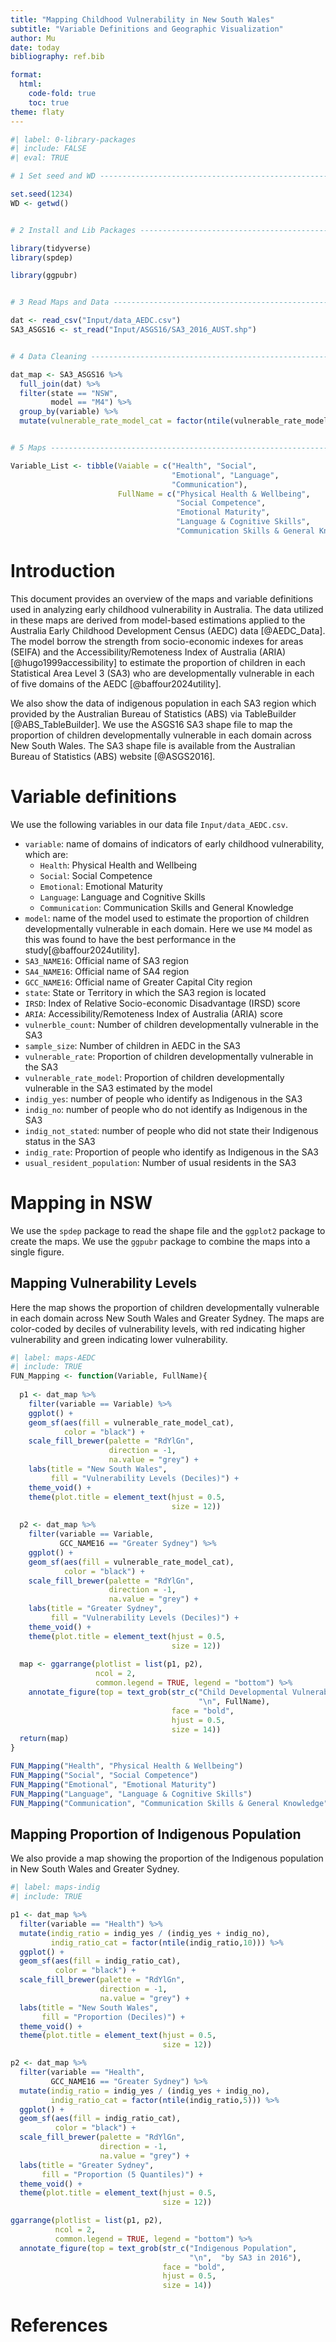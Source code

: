 ```yaml
---
title: "Mapping Childhood Vulnerability in New South Wales"
subtitle: "Variable Definitions and Geographic Visualization"
author: Mu
date: today
bibliography: ref.bib

format:
  html:
    code-fold: true
    toc: true             
theme: flaty
---
```


```r
#| label: 0-library-packages
#| include: FALSE
#| eval: TRUE

# 1 Set seed and WD -------------------------------------------------------

set.seed(1234)
WD <- getwd()


# 2 Install and Lib Packages ----------------------------------------------

library(tidyverse)
library(spdep)

library(ggpubr)


# 3 Read Maps and Data ----------------------------------------------------

dat <- read_csv("Input/data_AEDC.csv") 
SA3_ASGS16 <- st_read("Input/ASGS16/SA3_2016_AUST.shp")


# 4 Data Cleaning ---------------------------------------------------------

dat_map <- SA3_ASGS16 %>%
  full_join(dat) %>%
  filter(state == "NSW",
         model == "M4") %>%
  group_by(variable) %>%
  mutate(vulnerable_rate_model_cat = factor(ntile(vulnerable_rate_model, 10)))


# 5 Maps ------------------------------------------------------------------

Variable_List <- tibble(Vaiable = c("Health", "Social",
                                    "Emotional", "Language", 
                                    "Communication"),
                        FullName = c("Physical Health & Wellbeing",
                                     "Social Competence",
                                     "Emotional Maturity",
                                     "Language & Cognitive Skills",
                                     "Communication Skills & General Knowledge"))

```

# Introduction

This document provides an overview of the maps and variable definitions used in analyzing early childhood vulnerability in Australia. The data utilized in these maps are derived from model-based estimations applied to the Australia Early Childhood Development Census (AEDC) data [@AEDC_Data]. The model borrow the strength from socio-economic indexes for areas (SEIFA) and the Accessibility/Remoteness Index of Australia (ARIA) [@hugo1999accessibility] to estimate the proportion of children in each Statistical Area Level 3 (SA3) who are developmentally vulnerable in each of five domains of the AEDC [@baffour2024utility].

We also show the data of indigenous population in each SA3 region which provided by the Australian Bureau of Statistics (ABS) via TableBuilder [@ABS_TableBuilder].
We use the ASGS16 SA3 shape file to map the proportion of children developmentally vulnerable in each domain across New South Wales. The SA3 shape file is available from the Australian Bureau of Statistics (ABS) website [@ASGS2016].

# Variable definitions

We use the following variables in our data file `Input/data_AEDC.csv`.

-   `variable`: name of domains of indicators of early childhood vulnerability, which are:
    -   `Health`: Physical Health and Wellbeing
    -   `Social`: Social Competence
    -   `Emotional`: Emotional Maturity
    -   `Language`: Language and Cognitive Skills
    -   `Communication`: Communication Skills and General Knowledge
-   `model`: name of the model used to estimate the proportion of children developmentally vulnerable in each domain. Here we use `M4` model as this was found to have the best performance in the study[@baffour2024utility].
-   `SA3_NAME16`: Official name of SA3 region
-   `SA4_NAME16`: Official name of SA4 region
-   `GCC_NAME16`: Official name of Greater Capital City region
-   `state`: State or Territory in which the SA3 region is located
-   `IRSD`: Index of Relative Socio-economic Disadvantage (IRSD) score
-   `ARIA`: Accessibility/Remoteness Index of Australia (ARIA) score
-   `vulnerble_count`: Number of children developmentally vulnerable in the SA3
-   `sample_size`: Number of children in AEDC in the SA3
-   `vulnerable_rate`: Proportion of children developmentally vulnerable in the SA3
-   `vulnerable_rate_model`: Proportion of children developmentally vulnerable in the SA3 estimated by the model
-   `indig_yes`: number of people who identify as Indigenous in the SA3
-   `indig_no`: number of people who do not identify as Indigenous in the SA3
-   `indig_not_stated`: number of people who did not state their Indigenous status in the SA3
-   `indig_rate`: Proportion of people who identify as Indigenous in the SA3
-   `usual_resident_population`: Number of usual residents in the SA3

# Mapping in NSW

We use the `spdep` package to read the shape file and the `ggplot2` package to create the maps. We use the `ggpubr` package to combine the maps into a single figure.

## Mapping Vulnerability Levels

Here the map shows the proportion of children developmentally vulnerable in each domain across New South Wales and Greater Sydney. The maps are color-coded by deciles of vulnerability levels, with red indicating higher vulnerability and green indicating lower vulnerability.

```r
#| label: maps-AEDC
#| include: TRUE
FUN_Mapping <- function(Variable, FullName){
  
  p1 <- dat_map %>%
    filter(variable == Variable) %>%
    ggplot() +
    geom_sf(aes(fill = vulnerable_rate_model_cat),
            color = "black") +
    scale_fill_brewer(palette = "RdYlGn",
                      direction = -1,
                      na.value = "grey") + 
    labs(title = "New South Wales",
         fill = "Vulnerability Levels (Deciles)") +
    theme_void() +
    theme(plot.title = element_text(hjust = 0.5,
                                    size = 12))
  
  p2 <- dat_map %>%
    filter(variable == Variable,
           GCC_NAME16 == "Greater Sydney") %>%
    ggplot() +
    geom_sf(aes(fill = vulnerable_rate_model_cat),
            color = "black") +
    scale_fill_brewer(palette = "RdYlGn",
                      direction = -1,
                      na.value = "grey") + 
    labs(title = "Greater Sydney",
         fill = "Vulnerability Levels (Deciles)") +
    theme_void() +
    theme(plot.title = element_text(hjust = 0.5,
                                    size = 12))
  
  map <- ggarrange(plotlist = list(p1, p2),
                   ncol = 2,
                   common.legend = TRUE, legend = "bottom") %>%
    annotate_figure(top = text_grob(str_c("Child Developmental Vulnerability by SA3 in 2018",
                                          "\n", FullName), 
                                    face = "bold",
                                    hjust = 0.5,
                                    size = 14))
  return(map)
}

FUN_Mapping("Health", "Physical Health & Wellbeing")
FUN_Mapping("Social", "Social Competence")
FUN_Mapping("Emotional", "Emotional Maturity")
FUN_Mapping("Language", "Language & Cognitive Skills")
FUN_Mapping("Communication", "Communication Skills & General Knowledge")

```

## Mapping Proportion of Indigenous Population

We also provide a map showing the proportion of the Indigenous population in New South Wales and Greater Sydney.

```r
#| label: maps-indig
#| include: TRUE

p1 <- dat_map %>%
  filter(variable == "Health") %>%
  mutate(indig_ratio = indig_yes / (indig_yes + indig_no),
         indig_ratio_cat = factor(ntile(indig_ratio,10))) %>%
  ggplot() +
  geom_sf(aes(fill = indig_ratio_cat),
          color = "black") +
  scale_fill_brewer(palette = "RdYlGn",
                    direction = -1,
                    na.value = "grey") + 
  labs(title = "New South Wales",
       fill = "Proportion (Deciles)") +
  theme_void() +
  theme(plot.title = element_text(hjust = 0.5,
                                  size = 12))

p2 <- dat_map %>%
  filter(variable == "Health",
         GCC_NAME16 == "Greater Sydney") %>%
  mutate(indig_ratio = indig_yes / (indig_yes + indig_no),
         indig_ratio_cat = factor(ntile(indig_ratio,5))) %>%
  ggplot() +
  geom_sf(aes(fill = indig_ratio_cat),
          color = "black") +
  scale_fill_brewer(palette = "RdYlGn",
                    direction = -1,
                    na.value = "grey") + 
  labs(title = "Greater Sydney",
       fill = "Proportion (5 Quantiles)") +
  theme_void() +
  theme(plot.title = element_text(hjust = 0.5,
                                  size = 12))

ggarrange(plotlist = list(p1, p2),
          ncol = 2,
          common.legend = TRUE, legend = "bottom") %>%
  annotate_figure(top = text_grob(str_c("Indigenous Population",
                                        "\n",  "by SA3 in 2016"), 
                                  face = "bold",
                                  hjust = 0.5,
                                  size = 14))

```

# References {.appendix}

::: {#refs}
:::